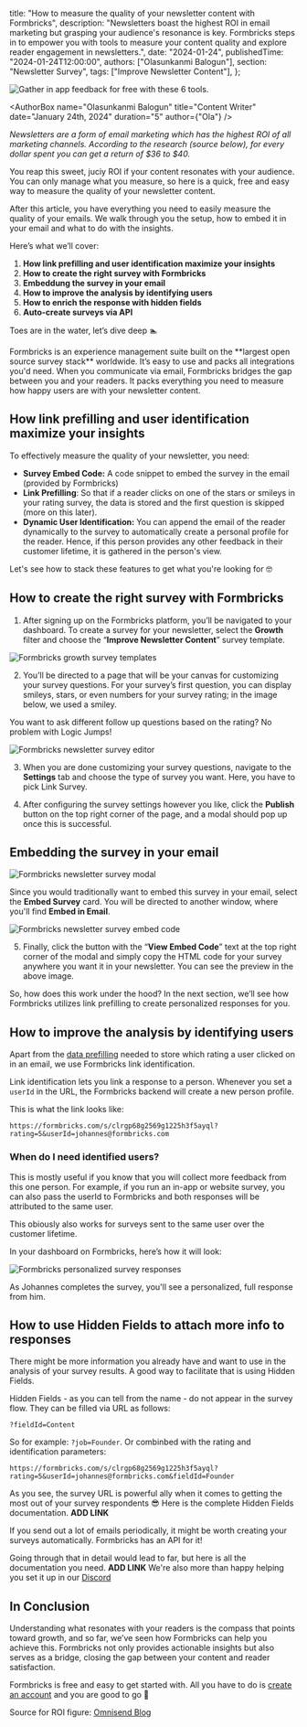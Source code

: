   title: "How to measure the quality of your newsletter content with Formbricks",
  description:
    "Newsletters boast the highest ROI in email marketing but grasping your audience's resonance is key. Formbricks steps in to empower you with tools to measure your content quality and explore reader engagement in newsletters.",
  date: "2024-01-24",
  publishedTime: "2024-01-24T12:00:00",
  authors: ["Olasunkanmi Balogun"],
  section: "Newsletter Survey",
  tags: ["Improve Newsletter Content"],
};

<Image src={Header} alt="Gather in app feedback for free with these 6 tools." className="w-full rounded-lg" />

<AuthorBox
  name="Olasunkanmi Balogun"
  title="Content Writer"
  date="January 24th, 2024"
  duration="5"
  author={"Ola"}
/>

_Newsletters are a form of email marketing which has the highest ROI of all marketing channels. According to the research (source below), for every dollar spent you can get a return of $36 to $40._

You reap this sweet, juciy ROI if your content resonates with your audience. You can only manage what you measure, so here is a quick, free and easy way to measure the quality of your newsletter content.

After this article, you have everything you need to easily measure the quality of your emails. We walk through you the setup, how to embed it in your email and what to do with the insights.

Here’s what we’ll cover:

1. **How link prefilling and user identification maximize your insights**
2. **How to create the right survey with Formbricks**
3. **Embeddung the survey in your email**
4. **How to improve the analysis by identifying users**
5. **How to enrich the response with hidden fields**
6. **Auto-create surveys via API**

Toes are in the water, let’s dive deep 🏊

<Callout title="What Is Formbricks" type="note">
Formbricks is an experience management suite built on the **largest open source survey stack** worldwide. It’s easy to use and packs all integrations you'd need.
When you communicate via email, Formbricks bridges the gap between you and your readers. It packs everything you need to measure how happy users are with your newsletter content.
</Callout>

## How link prefilling and user identification maximize your insights

To effectively measure the quality of your newsletter, you need:

- **Survey Embed Code:** A code snippet to embed the survey in the email (provided by Formbricks)
- **Link Prefilling**: So that if a reader clicks on one of the stars or smileys in your rating survey, the data is stored and the first question is skipped (more on this later).
- **Dynamic User Identification:** You can append the email of the reader dynamically to the survey to automatically create a personal profile for the reader. Hence, if this person provides any other feedback in their customer lifetime, it is gathered in the person's view.

Let's see how to stack these features to get what you're looking for 🤓

## How to create the right survey with Formbricks

1. After signing up on the Formbricks platform, you’ll be navigated to your dashboard. To create a survey for your newsletter, select the **Growth** filter and choose the “**Improve Newsletter Content**” survey template.

<Image
  src={YourSurveys}
  alt="Formbricks growth survey templates"
  className="w-full rounded-lg"
/>

2. You’ll be directed to a page that will be your canvas for customizing your survey questions. For your survey’s first question, you can display smileys, stars, or even numbers for your survey rating; in the image below, we used a smiley. 

<Callout title="Dynamic Follow-up Questions with Logic Jumps" type="note">
You want to ask different follow up questions based on the rating? No problem with Logic Jumps!
</Callout>

<Image
  src={NewsletterSurvey}
  alt="Formbricks newsletter survey editor"
  className="w-full rounded-lg"
/>

3. When you are done customizing your survey questions, navigate to the **Settings** tab and choose the type of survey you want. Here, you have to pick Link Survey.

4. After configuring the survey settings however you like, click the **Publish** button on the top right corner of the page, and a modal should pop up once this is successful.


## Embedding the survey in your email
<Image
  src={NewsletterSurveyModal}
  alt="Formbricks newsletter survey modal"
  className="w-full rounded-lg"
/>

Since you would traditionally want to embed this survey in your email, select the **Embed Survey** card. You will be directed to another window, where you'll find **Embed in Email**.

<Image
  src={NewsletterSurveyCode}
  alt="Formbricks newsletter survey embed code"
  className="w-full rounded-lg"
/>

5. Finally, click the button with the “**View Embed Code**” text at the top right corner of the modal and simply copy the HTML code for your survey anywhere you want it in your newsletter. You can see the preview in the above image.

So, how does this work under the hood? In the next section, we’ll see how Formbricks utilizes link prefilling to create personalized responses for you.

## How to improve the analysis by identifying users

Apart from the [data prefilling](https://formbricks.com/docs/link-surveys/data-prefilling) needed to store which rating a user clicked on in an email, we use Formbricks link identification.

Link identification lets you link a response to a person. Whenever you set a `userId` in the URL, the Formbricks backend will create a new person profile.

This is what the link looks like: 

`https://formbricks.com/s/clrgp68g2569g1225h3f5ayql?rating=5&userId=johannes@formbricks.com`

### When do I need identified users?

This is mostly useful if you know that you will collect more feedback from this one person. For example, if you run an in-app or website survey, you can also pass the userId to Formbricks and both responses will be attributed to the same user.

This obiously also works for surveys sent to the same user over the customer lifetime.

In your dashboard on Formbricks, here’s how it will look:

<Image
  src={SurveyResponses}
  alt="Formbricks personalized survey responses"
  className="w-full rounded-lg"
/>

As Johannes completes the survey, you'll see a personalized, full response from him.

## How to use Hidden Fields to attach more info to responses

There might be more information you already have and want to use in the analysis of your survey results. A good way to facilitate that is using Hidden Fields.

Hidden Fields - as you can tell from the name - do not appear in the survey flow. They can be filled via URL as follows:

`?fieldId=Content`

So for example: `?job=Founder`. Or combinbed with the rating and identification parameters:

`https://formbricks.com/s/clrgp68g2569g1225h3f5ayql?rating=5&userId=johannes@formbricks.com&fieldId=Founder`

As you see, the survey URL is powerful ally when it comes to getting the most out of your survey respondents 😎 Here is the complete Hidden Fields documentation. **ADD LINK** 

<Callout title="Auto-create surveys via API" type="note">
If you send out a lot of emails periodically, it might be worth creating your surveys automatically. Formbricks has an API for it!

Going through that in detail would lead to far, but here is all the documentation you need. **ADD LINK** We're also more than happy helping you set it up in our [Discord](https://formbricks.com/discord)
</Callout>

## In Conclusion

Understanding what resonates with your readers is the compass that points toward growth, and so far, we’ve seen how Formbricks can help you achieve this. Formbricks not only provides actionable insights but also serves as a bridge, closing the gap between your content and reader satisfaction.

Formbricks is free and easy to get started with. All you have to do is [create an account](http://formbricks.com/) and you are good to go 🚀

Source for ROI figure: 
[Omnisend Blog](https://www.omnisend.com/blog/email-marketing-roi/#:~:text=What's%20an%20average%20email%20marketing,%2440%20for%20every%20dollar%20spent.) 
